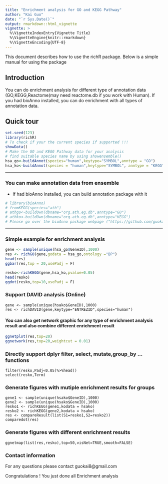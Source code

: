```yaml
---
title: "Enrichment analysis for GO and KEGG Pathway"
author: "Kai Guo"
date: "`r Sys.Date()`"
output: rmarkdown::html_vignette
vignette: >
  %\VignetteIndexEntry{Vignette Title}
  %\VignetteEngine{knitr::rmarkdown}
  %\VignetteEncoding{UTF-8}
---
```


This document describes how to use the richR package.
Below is a simple manual for using the package

## Introduction
You can do enrichment analysis for different type of annotation data (GO,KEGG,Reactome(may need reactome.db if you work with Human). If you had bioAnno installed, you can do enrichment with all types of annotation data.             

## Quick tour
```r
set.seed(123)   
library(richR)   
# To check if your the current species if supported !!!
showData()   
# Make the GO and KEGG Pathway data for your analysis
# find suitable species name by using showensemble()    
hsa_go<-buildAnnot(species="human",keytype="SYMBOL",anntype = "GO")
hsa_ko<-buildAnnot(species = "human",keytype="SYMBOL", anntype = "KEGG")
```         
____   

### You can make annotation data from ensemble   
* If had bioAnno installed, you can build annotation package with it  
```r
# library(bioAnno)
# fromKEGG(species="ath")
# athgo<-buildOwn(dbname="org.ath.eg.db",anntype="GO")  
# athko<-buildOwn(dbname="org.ath.eg.db",anntype="KEGG") 
# Please go over the bioAnno package webpage ("https://github.com/guokai8/bioAnno") to learn more
```   
----

### Simple example for enrichment analysis

```r
gene <- sample(unique(hsa_go$GeneID),1000)
res <- richGO(gene,godata = hsa_go,ontology ="BP")
head(res)
ggbar(res,top = 20,usePadj = F)
```       

```r
resko<-richKEGG(gene,hsa_ko,pvalue=0.05)
head(resko)
ggdot(resko,top=10,usePadj = F)
```   
### Support DAVID analysis (Online)
```
gene <- sample(unique(hsako$GeneID),1000)
res <- richDAVID(gene,keytype="ENTREZID",species="human")
```
#### You can also get network graphic for any type of enrichment analysis result and also combine different enrichment result
```r
ggnetplot(res,top=20)
ggnetwork(res,top=20,weightcut = 0.01)

```   
### Directly support dplyr filter, select, mutate,group_by ... functions
```
filter(resko,Padj<0.05)%>%head()
select(resko,Term)
```
### Generate figures with mutiple enrichment results for groups
```
gene1 <- sample(unique(hsako$GeneID),1000)
gene2 <- sample(unique(hsako$GeneID),1000)
resko1 <- richKEGG(gene1,kodata = hsako)
resko2 <- richKEGG(gene2,kodata = hsako)
res <- compareResult(list(S1=resko1,S2=resko2))
comparedot(res)
```
### Generate figures with different enrichment results
```
ggnetmap(list(res,resko),top=50,visNet=TRUE,smooth=FALSE)
```
### Contact information
For any questions please contact guokai8@gmail.com  

Congratulations ! You just done all Enrichment analysis 
